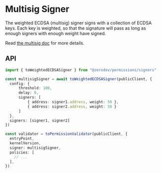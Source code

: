 # Multisig Signer

The weighted ECDSA (multisig) signer signs with a collection of ECDSA keys.  Each key is weighted, so that the signature will pass as long as enough signers with enough weight have signed.

Read [the multisig doc](/sdk/v5_3_x/advanced/multisig) for more details.

## API

```typescript
import { toWeightedECDSASigner } from "@zerodev/permissions/signers"

const multisigSigner = await toWeightedECDSASigner(publicClient, {
  config: {
      threshold: 100,
      delay: 0,
      signers: [
          { address: signer1.address, weight: 50 },
          { address: signer2.address, weight: 50 }
      ]
  },
  signers: [signer1, signer2]
})

const validator = toPermissionValidator(publicClient, {
  entryPoint,
  kernelVersion,
  signer: multisigSigner,
  policies: [
    // ...
  ],
})
```